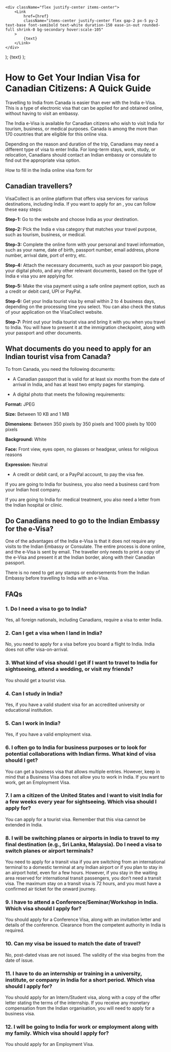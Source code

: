     <div className="flex justify-center items-center">
        <Link
            href={href}
            className="items-center justify-center flex gap-2 px-5 py-2 text-base font-semibold text-white duration-150 ease-in-out rounded-full shrink-0 bg-secondary hover:scale-105"
        >
            {text}
        </Link>
    </div>
);
    <Link
        className="inline-flex items-center justify-center gap-1 text-lg font-semibold text-primary"
        href={href}
    >
        {text}
    </Link>
);

# How to Get Your Indian Visa for Canadian Citizens: A Quick Guide

Travelling to India from Canada is easier than ever with the India e-Visa. This is a type of electronic visa that can be applied for and obtained online, without having to visit an embassy.

The India e-Visa is available for Canadian citizens who wish to visit India for tourism, business, or medical purposes. Canada is among the more than 170 countries that are eligible for this online visa.

Depending on the reason and duration of the trip, Canadians may need a different type of visa to enter India. For long-term stays, work, study, or relocation, Canadians should contact an Indian embassy or consulate to find out the appropriate
visa option.

How to fill in the India online visa form for

## Canadian travellers?

VisaCollect is an online platform that offers visa services for various destinations, including India. If you want to apply for an <LinkText text=" Indian tourist visa" href="/in"/>, you can follow these easy steps:

**Step-1:** Go to the <LinkText text="VisaCollect" href="/"/> website and choose India as your destination.

**Step-2:** Pick the India e visa category that matches your travel purpose, such as tourism, business, or medical.

**Step-3:** Complete the online form with your personal and travel information, such as your name, date of birth, passport number, email address, phone number, arrival date, port of entry, etc.

**Step-4:** Attach the necessary documents, such as your passport bio page, your digital photo, and any other relevant documents, based on the type of India e visa you are applying for.

**Step-5:** Make the visa payment using a safe online payment option, such as a credit or debit card, UPI or PayPal.

**Step-6:** Get your India tourist visa by email within 2 to 4 business days, depending on the processing time you select. You can also check the status of your application on the VisaCollect website.

**Step-7:** Print out your India tourist visa and bring it with you when you travel to India. You will have to present it at the immigration checkpoint, along with your passport and other documents.

## What documents do you need to apply for an Indian tourist visa from Canada?

To <LinkText text="apply for an Indian tourist visa" href="/in"/> from Canada, you need the following documents:

-   A Canadian passport that is valid for at least six months from the date of arrival in India, and has at least two empty pages for stamping.

-   A digital photo that meets the following requirements:

**Format:** JPEG

**Size:** Between 10 KB and 1 MB

**Dimensions:** Between 350 pixels by 350 pixels and 1000 pixels by 1000 pixels

**Background:** White

**Face:** Front view, eyes open, no glasses or headgear, unless for religious reasons

**Expression:** Neutral

-   A credit or debit card, or a PayPal account, to pay the visa fee.

If you are going to India for business, you also need a business card from your Indian host company.

If you are going to India for medical treatment, you also need a letter from the Indian hospital or clinic.

## Do Canadians need to go to the Indian Embassy for the e-Visa?

One of the advantages of the India e-Visa is that it does not require any visits to the Indian Embassy or Consulate. The entire process is done online, and the e-Visa is sent by email. The traveller only needs to print a copy of the e-Visa and present it at the Indian border, along with their Canadian passport.

There is no need to get any stamps or endorsements from the Indian Embassy before travelling to India with an e-Visa.

## FAQs

### 1. Do I need a visa to go to India?

Yes, all foreign nationals, including Canadians, require a visa to enter India.

### 2. Can I get a visa when I land in India?

No, you need to apply for a visa before you board a flight to India. India does not offer visa-on-arrival.

### 3. What kind of visa should I get if I want to travel to India for sightseeing, attend a wedding, or visit my friends?

You should get a tourist visa.

### 4. Can I study in India?

Yes, if you have a valid student visa for an accredited university or educational institution.

### 5. Can I work in India?

Yes, if you have a valid employment visa.

### 6. I often go to India for business purposes or to look for potential collaborations with Indian firms. What kind of visa should I get?

You can get a business visa that allows multiple entries. However, keep in mind that a Business Visa does not allow you to work in India. If you want to work, get an Employment Visa.

### 7. I am a citizen of the United States and I want to visit India for a few weeks every year for sightseeing. Which visa should I apply for?

You can apply for a tourist visa. Remember that this visa cannot be extended in India.

### 8. I will be switching planes or airports in India to travel to my final destination (e.g., Sri Lanka, Malaysia). Do I need a visa to switch planes or airport terminals?

You need to apply for a transit visa if you are switching from an international terminal to a domestic terminal at any Indian airport or if you plan to stay in an airport hotel, even for a few hours. However, if you stay in the waiting area reserved for international transit passengers, you don’t need a transit visa. The maximum stay on a transit visa is 72 hours, and you must have a confirmed air ticket for the onward journey.

### 9. I have to attend a Conference/Seminar/Workshop in India. Which visa should I apply for?

You should apply for a Conference Visa, along with an invitation letter and details of the conference. Clearance from the competent authority in India is required.

### 10. Can my visa be issued to match the date of travel?

No, post-dated visas are not issued. The validity of the visa begins from the date of issue.

### 11. I have to do an internship or training in a university, institute, or company in India for a short period. Which visa should I apply for?

You should apply for an Intern/Student visa, along with a copy of the offer letter stating the terms of the internship. If you receive any monetary compensation from the Indian organisation, you will need to apply for a business visa.

### 12. I will be going to India for work or employment along with my family. Which visa should I apply for?

You should apply for an Employment Visa.
